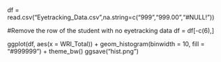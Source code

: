 df = read.csv("Eyetracking_Data.csv",na.string=c("999","999.00","#NULL!"))

#Remove the row of the student with no eyetracking data
df = df[-c(6),]

ggplot(df, aes(x = WRI_Total)) +
  geom_histogram(binwidth = 10, fill = "#999999") +
  theme_bw()
ggsave("hist.png")
